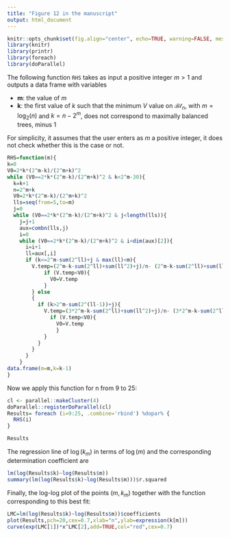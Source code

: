 ```yaml
---
title: "Figure 12 in the manuscript"
output: html_document
---
```


```r
knitr::opts_chunk$set(fig.align="center", echo=TRUE, warning=FALSE, message=FALSE,error=FALSE,cache=TRUE)
library(knitr)
library(printr)
library(foreach)
library(doParallel)
```

The following function `RHS` takes as input a positive integer $m>1$ and outputs a data frame with variables

* **m**: the value of $m$
* **k**: the first value of $k$ such that the minimum $V$ value on $\mathcal{Bt}\!_n$, with $m=\log_2(n)$ and $k=n-2^m$, does not correspond to maximally balanced trees, minus 1

For simplicity, it assumes that the user enters as *m* a positive integer, it does not check whether this is the case or not.

```r
RHS=function(m){
k=0
V0=2*k*(2^m-k)/(2^m+k)^2
while (V0==2*k*(2^m-k)/(2^m+k)^2 & k<2^m-30){
  k=k+1
  n=2^m+k
  V0=2*k*(2^m-k)/(2^m+k)^2
  lls=seq(from=5,to=m)
  j=0
  while (V0==2*k*(2^m-k)/(2^m+k)^2 & j<length(lls)){
    j=j+1  
    aux=combn(lls,j)
    i=0
    while (V0==2*k*(2^m-k)/(2^m+k)^2 & i<dim(aux)[2]){
      i=i+1
      ll=aux[,i]
      if (k<=2^m-sum(2^ll)+j & max(ll)<m){
        V.temp=(2^m-k-sum(2^ll)+sum(ll^2)+j)/n- (2^m-k-sum(2^ll)+sum(ll)+j)^2/n^2
            if (V.temp<V0){
              V0=V.temp
            } 
        } else 
        {
          if (k>2^m-sum(2^(ll-1))+j){  
            V.temp=(3*2^m-k-sum(2^ll)+sum(ll^2)+j)/n- (3*2^m-k-sum(2^ll)+sum(ll)+j)^2/n^2
              if (V.temp<V0){
                V0=V.temp
                } 
            }
          }
        }
      }
    }
data.frame(m=m,k=k-1)
}
```

Now we apply this function for n from 9 to 25:

```r
cl <- parallel::makeCluster(4)
doParallel::registerDoParallel(cl)
Results= foreach (i=9:25, .combine='rbind') %dopar% {
  RHS(i)
}
```

```r
Results
```


The regression line of $\log(k_m)$ in terms of $\log(m)$ and the corresponding determination coefficient are
```r
lm(log(Results$k)~log(Results$m))
summary(lm(log(Results$k)~log(Results$m)))$r.squared
```



Finally, the log-log plot of the points $(m,k_m)$ together with the function corresponding to this best fit:

```r
LMC=lm(log(Results$k)~log(Results$m))$coefficients
plot(Results,pch=20,cex=0.7,xlab="n",ylab=expression(k[m]))
curve(exp(LMC[1])*x^LMC[2],add=TRUE,col="red",cex=0.7)
```



